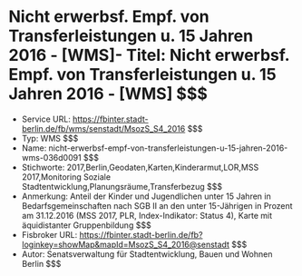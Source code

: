 # Nicht erwerbsf. Empf. von Transferleistungen u. 15 Jahren 2016 - [WMS]- Titel: Nicht erwerbsf. Empf. von Transferleistungen u. 15 Jahren 2016 - [WMS] $$$
- Service URL: https://fbinter.stadt-berlin.de/fb/wms/senstadt/MsozS_S4_2016 $$$
- Typ: WMS $$$
- Name: nicht-erwerbsf-empf-von-transferleistungen-u-15-jahren-2016-wms-036d0091 $$$
- Stichworte: 2017,Berlin,Geodaten,Karten,Kinderarmut,LOR,MSS 2017,Monitoring Soziale Stadtentwicklung,Planungsräume,Transferbezug $$$
- Anmerkung: Anteil der Kinder und Jugendlichen unter 15 Jahren in Bedarfsgemeinschaften nach SGB II an den unter 15-Jährigen in Prozent am 31.12.2016 (MSS 2017, PLR, Index-Indikator: Status 4), Karte mit äquidistanter Gruppenbildung $$$
- Fisbroker URL: https://fbinter.stadt-berlin.de/fb?loginkey=showMap&mapId=MsozS_S4_2016@senstadt $$$
- Autor: Senatsverwaltung für Stadtentwicklung, Bauen und Wohnen Berlin $$$
